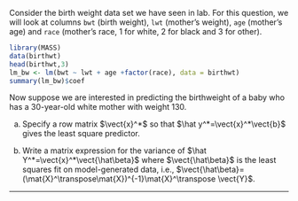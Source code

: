 Consider the birth weight data set we have seen in lab.
For this question, we will look at columns `bwt` (birth weight), `lwt` (mother's weight), `age` (mother's age) and `race` (mother's race, 1 for white, 2 for black and 3 for other).
```r
library(MASS)
data(birthwt)
head(birthwt,3)
lm_bw <- lm(bwt ~ lwt + age +factor(race), data = birthwt)
summary(lm_bw)$coef
```
Now suppose we are interested in predicting the birthweight of a baby who has a 30-year-old white mother with weight 130. 

(a) Specify a row matrix $\vect{x}^*$ so that $\hat y^*=\vect{x}^*\vect{b}$ gives the least square predictor.

(b) Write a matrix expression for the variance of $\hat Y^*=\vect{x}^*\vect{\hat\beta}$ where $\vect{\hat\beta}$ is the least squares fit on model-generated data, i.e., $\vect{\hat\beta}=(\mat{X}^\transpose\mat{X})^{-1}\mat{X}^\transpose \vect{Y}$.

------------

